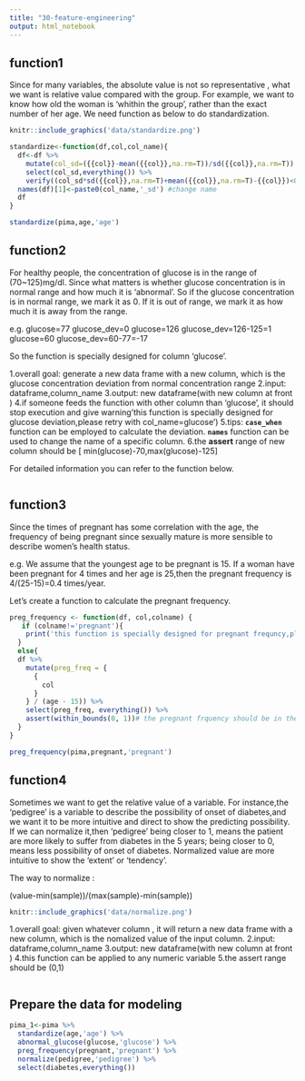 ```yaml
---
title: "30-feature-engineering"
output: html_notebook
---
```



## function1

Since for many variables, the absolute value is not so representative , what we want is relative value compared with the group. For example, we want to know how old the woman is 'whithin the group', rather than the exact number of her age. We need function as below to do standardization.

```r
knitr::include_graphics('data/standardize.png')
```

```r
standardize<-function(df,col,col_name){
  df<-df %>% 
    mutate(col_sd=({{col}}-mean({{col}},na.rm=T))/sd({{col}},na.rm=T)) %>% 
    select(col_sd,everything()) %>% 
    verify((col_sd*sd({{col}},na.rm=T)+mean({{col}},na.rm=T)-{{col}})<0.001|is.na(col_sd*sd({{col}},na.rm=T)+mean({{col}},na.rm=T)-{{col}})) # to make sure that the transformation works
  names(df)[1]<-paste0(col_name,'_sd') #change name
  df
}

standardize(pima,age,'age')
```



## function2
For healthy people, the concentration of glucose is in the range of (70~125)mg/dl.
Since what matters is whether glucose concentration is in normal range and how much it is 'abnormal'. So if the glucose concentration is in normal range, we mark it as 0. If it is out of range, we mark it as how much it is away from the range.  

e.g.
  glucose=77  glucose_dev=0
  glucose=126 glucose_dev=126-125=1
  glucose=60  glucose_dev=60-77=-17


So the function is specially designed for column 'glucose'.


1.overall goal: generate a new data frame with a new column, which is the glucose concentration deviation from normal concentration range
2.input: dataframe,column_name
3.output: new dataframe(with new column at front )
4.if someone feeds the function with other column than 'glucose', it should stop execution and give warning'this function is specially designed for glucose deviation,please retry with col_name=glucose')
5.tips:  **`case_when`** function can be employed to calculate the deviation.  **`names`** function can be used to change the name of a specific column.
6.the **assert** range of new column should be  [ min(glucose)-70,max(glucose)-125]



For detailed information you can refer to the function below.

```r

```



## function3
Since the times of pregnant has some correlation with the age, the frequency of being pregnant since  sexually mature  is more sensible to describe women's  health status.

e.g.
We assume that the youngest age to be pregnant is 15. If a woman have been pregnant for 4 times and her age is 25,then the pregnant frequency is  4/(25-15)=0.4 times/year.


Let's create a function to calculate the pregnant frequency.

```r
preg_frequency <- function(df, col,colname) {
   if (colname!='pregnant'){
    print('this function is specially designed for pregnant frequncy,please retry with pregnant')
  }
  else{
  df %>%
    mutate(preg_freq = {
      {
        col
      }
    } / (age - 15)) %>%
    select(preg_freq, everything()) %>% 
    assert(within_bounds(0, 1))# the pregnant frquency should be in the range of (0,1) in the common sense
  }
}

preg_frequency(pima,pregnant,'pregnant')
```

## function4


Sometimes we want to get the relative value of a variable. For instance,the 'pedigree' is a variable to describe the possibility of onset of diabetes,and we want it to be more intuitive and direct to show the predicting possibility. If we can normalize it,then 'pedigree' being  closer to 1, means the patient are more likely to suffer from diabetes in the 5 years; being  closer to 0, means less possibility of onset of diabetes. Normalized value are more intuitive to show the 'extent' or 'tendency'.


The way to normalize :

(value-min(sample))/(max(sample)-min(sample))

```r
knitr::include_graphics('data/normalize.png')
```


1.overall goal: given whatever column , it will return a new data frame with a new column, which is the nomalized value of the input column.
2.input: dataframe,column_name
3.output: new dataframe(with new column at front )
4.this function can be applied to any numeric variable
5.the assert range should be (0,1)

```r

```





## Prepare the data for modeling

```r
pima_1<-pima %>% 
  standardize(age,'age') %>% 
  abnormal_glucose(glucose,'glucose') %>% 
  preg_frequency(pregnant,'pregnant') %>% 
  normalize(pedigree,'pedigree') %>% 
  select(diabetes,everything())

```



